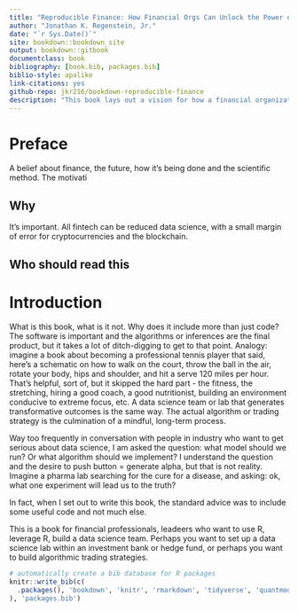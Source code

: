 ```yaml
--- 
title: "Reproducible Finance: How Financial Orgs Can Unlock the Power of Data Science or a Vision for Data Science in Finance or How to build the best damn data science team in finance"
author: "Jonathan K. Regenstein, Jr."
date: "`r Sys.Date()`"
site: bookdown::bookdown_site
output: bookdown::gitbook
documentclass: book
bibliography: [book.bib, packages.bib]
biblio-style: apalike
link-citations: yes
github-repo: jkr216/bookdown-reproducible-finance
description: "This book lays out a vision for how a financial organization can deploy the principles of reproducbility and data science."
---
```


# Preface {-}
A belief about finance, the future, how it's being done and the scientific method. The motivati

## Why {-}

It's important. All fintech can be reduced data science, with a small margin of error for cryptocurrencies and the blockchain. 

## Who should read this {-}

# Introduction {-}

What is this book, what is it not. Why does it include more than just code? The software is important and the algorithms or inferences are the final product, but it takes a lot of ditch-digging to get to that point. Analogy: imagine a book about becoming a professional tennis player that said, here's a schematic on how to walk on the court, throw the ball in the air, rotate your body, hips and shoulder, and hit a serve 120 miles per hour. That's helpful, sort of, but it skipped the hard part - the fitness, the stretching, hiring a good coach, a good nutritionist, building an environment conducive to extreme focus, etc. A data science team or lab that generates transformative outcomes is the same way.  The actual algorithm or trading strategy is the culmination of a mindful, long-term process. 

Way too frequently in conversation with people in industry who want to get serious about data science, I am asked the question: what model should we run? Or what algorithm should we implement? I understand the question and the desire to push button = generate alpha, but that is not reality.  Imagine a pharma lab searching for the cure for a disease, and asking: ok, what one experiment will lead us to the truth? 

In fact, when I set out to write this book, the standard advice was to include some useful code and not much else. 



This is a book for financial professionals, leadeers who want to use R, leverage R, build a data science team. Perhaps you want to set up a data science lab within an investment bank or hedge fund, or perhaps you want to build algorithmic trading strategies. 

```r
# automatically create a bib database for R packages
knitr::write_bib(c(
  .packages(), 'bookdown', 'knitr', 'rmarkdown', 'tidyverse', 'quantmod', 'dygraphs', 'highcharter', 'scales', 'leaflet', 'tidyquant'
), 'packages.bib')
```
